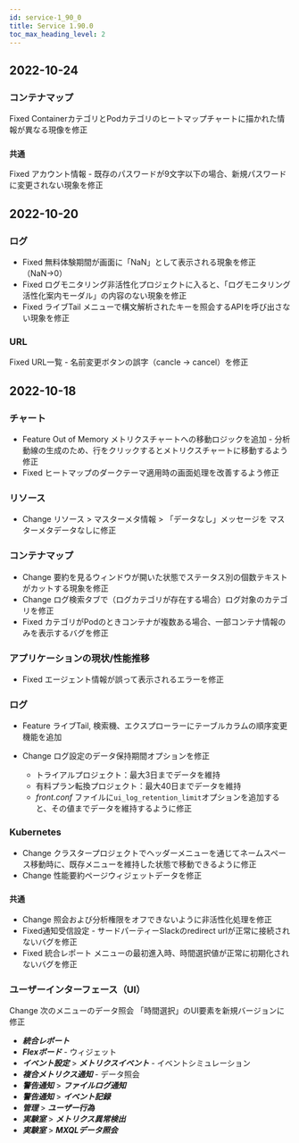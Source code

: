 ```yaml
---
id: service-1_90_0
title: Service 1.90.0
toc_max_heading_level: 2
---
```



## 2022-10-24

### コンテナマップ

<Status>Fixed</Status> ContainerカテゴリとPodカテゴリのヒートマップチャートに描かれた情報が異なる現像を修正

### `共通`

<Status>Fixed</Status> <UI>アカウント情報</UI> - 既存のパスワードが9文字以下の場合、新規パスワードに変更されない現象を修正

## 2022-10-20

### ログ

-   <Status>Fixed</Status> 無料体験期間が画面に「NaN」として表示される現象を修正（NaN→0）
-   <Status>Fixed</Status> ログモニタリング非活性化プロジェクトに入ると、「ログモニタリング活性化案内モーダル」の内容のない現象を修正
-   <Status>Fixed</Status> <UI>ライブTail</UI> メニューで構文解析されたキーを照会するAPIを呼び出さない現象を修正

### URL

<Status>Fixed</Status> URL一覧 - 名前変更ボタンの誤字（cancle → cancel）を修正

## 2022-10-18

### チャート

-   <Status>Feature</Status> Out of Memory メトリクスチャートへの移動ロジックを追加 - 分析動線の生成のため、行をクリックするとメトリクスチャートに移動するよう修正
-   <Status>Fixed</Status> ヒートマップのダークテーマ適用時の画面処理を改善するよう修正

### リソース

-   <Status>Change</Status> <UI>リソース</UI> > <UI>マスターメタ情報</UI> > 「データなし」メッセージを <UI>マスターメタデータなし</UI>に修正

### コンテナマップ

-   <Status>Change</Status> 要約を見るウィンドウが開いた状態でステータス別の個数テキストがカットする現象を修正
-   <Status>Change</Status> ログ検索タブで（ログカテゴリが存在する場合）ログ対象のカテゴリを修正
-   <Status>Fixed</Status> カテゴリがPodのときコンテナが複数ある場合、一部コンテナ情報のみを表示するバグを修正

### アプリケーションの現状/性能推移

-   <Status>Fixed</Status> エージェント情報が誤って表示されるエラーを修正

### ログ

-   <Status>Feature</Status> <UI>ライブTail</UI>, <UI>検索機</UI>、<UI>エクスプローラー</UI>にテーブルカラムの順序変更機能を追加
-   <Status>Change</Status> ログ設定のデータ保持期間オプションを修正

    -   トライアルプロジェクト：最大3日までデータを維持
    -   有料プラン転換プロジェクト：最大40日までデータを維持
    -   _front.conf_ ファイルに`ui_log_retention_limit`オプションを追加すると、その値までデータを維持するように修正

### Kubernetes

-   <Status>Change</Status> クラスタープロジェクトでヘッダーメニューを通じてネームスペース移動時に、既存メニューを維持した状態で移動できるように修正
-   <Status>Change</Status> 性能要約ページウィジェットデータを修正

### `共通`

-   <Status>Change</Status> 照会および分析権限をオフできないように非活性化処理を修正
-   <Status>Fixed</Status>通知受信設定 - サードパーティーSlackのredirect urlが正常に接続されないバグを修正
-   <Status>Fixed</Status> <UI>統合レポート</UI> メニューの最初進入時、時間選択値が正常に初期化されないバグを修正

### ユーザーインターフェース（UI）

<Status>Change</Status> 次のメニューのデータ照会 「<UI>時間選択</UI>」のUI要素を新規バージョンに修正

-   **_統合レポート_**
-   **_Flexボード_** - ウィジェット
-   **_イベント設定_** > **_メトリクスイベント_** - イベントシミュレーション
-   **_複合メトリクス通知_** - データ照会
-   **_警告通知_** > **_ファイルログ通知_**
-   **_警告通知_** > **_イベント記録_**
-   **_管理_** > **_ユーザー行為_**
-   **_実験室_** > **_メトリクス異常検出_**
-   **_実験室_** > **_MXQLデータ照会_**
